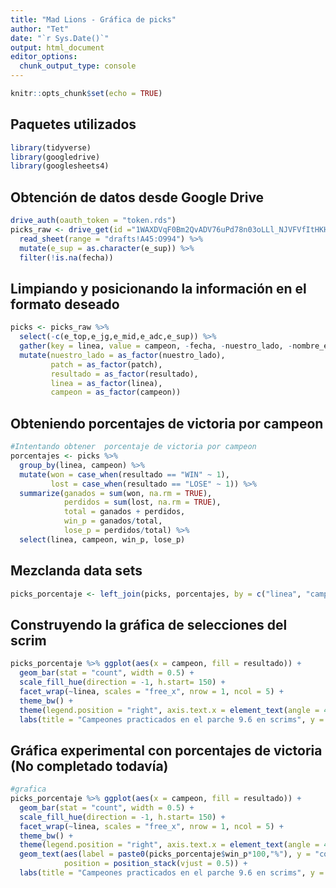 ```yaml
---
title: "Mad Lions - Gráfica de picks"
author: "Tet"
date: "`r Sys.Date()`"
output: html_document
editor_options: 
  chunk_output_type: console
---
```


```r
knitr::opts_chunk$set(echo = TRUE)
```

## Paquetes utilizados

```r
library(tidyverse)
library(googledrive)
library(googlesheets4)
```

## Obtención de datos desde Google Drive

```r
drive_auth(oauth_token = "token.rds")
picks_raw <- drive_get(id ="1WAXDVqF0Bm2QvADV76uPd78n03oLLl_NJVFVfItHKHE") %>% 
  read_sheet(range = "drafts!A45:O994") %>%
  mutate(e_sup = as.character(e_sup)) %>% 
  filter(!is.na(fecha))
```

## Limpiando y posicionando la información en el formato deseado

```r
picks <- picks_raw %>%
  select(-c(e_top,e_jg,e_mid,e_adc,e_sup)) %>% 
  gather(key = linea, value = campeon, -fecha, -nuestro_lado, -nombre_equipo_e, -resultado, -patch) %>% 
  mutate(nuestro_lado = as_factor(nuestro_lado),
         patch = as_factor(patch),
         resultado = as_factor(resultado),
         linea = as_factor(linea),
         campeon = as_factor(campeon))
```

## Obteniendo porcentajes de victoria por campeon
```r
#Intentando obtener  porcentaje de victoria por campeon
porcentajes <- picks %>%
  group_by(linea, campeon) %>%
  mutate(won = case_when(resultado == "WIN" ~ 1),
         lost = case_when(resultado == "LOSE" ~ 1)) %>% 
  summarize(ganados = sum(won, na.rm = TRUE), 
            perdidos = sum(lost, na.rm = TRUE), 
            total = ganados + perdidos,
            win_p = ganados/total, 
            lose_p = perdidos/total) %>% 
  select(linea, campeon, win_p, lose_p)
```

## Mezclanda data sets

```r
picks_porcentaje <- left_join(picks, porcentajes, by = c("linea", "campeon"))
```


## Construyendo la gráfica de selecciones del scrim

```r
picks_porcentaje %>% ggplot(aes(x = campeon, fill = resultado)) +
  geom_bar(stat = "count", width = 0.5) +
  scale_fill_hue(direction = -1, h.start= 150) +
  facet_wrap(~linea, scales = "free_x", nrow = 1, ncol = 5) +
  theme_bw() +
  theme(legend.position = "right", axis.text.x = element_text(angle = 45, hjust = 0.8)) +
  labs(title = "Campeones practicados en el parche 9.6 en scrims", y = "Cantidad de juegos", x = "Campeones", fill = "Resultado")
```

## Gráfica experimental con porcentajes de victoria (No completado todavía)
```r
#grafica
picks_porcentaje %>% ggplot(aes(x = campeon, fill = resultado)) +
  geom_bar(stat = "count", width = 0.5) +
  scale_fill_hue(direction = -1, h.start= 150) +
  facet_wrap(~linea, scales = "free_x", nrow = 1, ncol = 5) +
  theme_bw() +
  theme(legend.position = "right", axis.text.x = element_text(angle = 45, hjust = 0.8)) +
  geom_text(aes(label = paste0(picks_porcentaje$win_p*100,"%"), y = "count"),
            position = position_stack(vjust = 0.5)) +
  labs(title = "Campeones practicados en el parche 9.6 en scrims", y = "Cantidad de juegos", x = "Campeones", fill = "Resultado")
```

